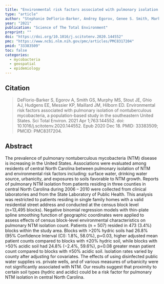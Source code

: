 ```yaml
---
title: "Environmental risk factors associated with pulmonary isolation of nontuberculous mycobacteria, a population-based study in the southeastern United States"
type: "article"
author: "Stephanie DeFlorio-Barker, Andrey Egorov, Genee S. Smith, Mark S. Murphy, Jason E. Stout, Andrew J. Ghio, Edward E. Hudgens, Kyle P. Messier, Jean-Marie Maillard, and Elizabeth D. Hilborn"
year: "2021"
publication: "Science of The Total Environment"
preprint: ""
doi: "https://doi.org/10.1016/j.scitotenv.2020.144552"
pmc: "https://www.ncbi.nlm.nih.gov/pmc/articles/PMC8317204"
pmid: "33383509"
toc: false
categories:
  - mycobacteria
  - geospatial
  - epidemiology
---
```


## Citation 

> DeFlorio-Barker S, Egorov A, Smith GS, Murphy MS, Stout JE, Ghio AJ, Hudgens EE, Messier KP, Maillard JM, Hilborn ED. Environmental risk factors associated with pulmonary isolation of nontuberculous mycobacteria, a population-based study in the southeastern United States. Sci Total Environ. 2021 Apr 1;763:144552. doi: 10.1016/j.scitotenv.2020.144552. Epub 2020 Dec 18. PMID: 33383509; PMCID: PMC8317204.

## Abstract

The prevalence of pulmonary nontuberculous mycobacteria (NTM) disease is increasing in the United States. Associations were evaluated among residents of central North Carolina between pulmonary isolation of NTM and environmental risk factors including: surface water, drinking water source, urbanicity, and exposures to soils favorable to NTM growth. Reports of pulmonary NTM isolation from patients residing in three counties in central North Carolina during 2006 – 2010 were collected from clinical laboratories and from the State Laboratory of Public Health. This analysis was restricted to patients residing in single family homes with a valid residential street address and conducted at the census block level (n=13,495 blocks). Negative binomial regression models with thin-plate spline smoothing function of geographic coordinates were applied to assess effects of census block-level environmental characteristics on pulmonary NTM isolation count. Patients (n = 507) resided in 473 (3.4%) blocks within the study area. Blocks with >20% hydric soils had 26.8% (95% Confidence Interval (CI): 1.8%, 58.0%), p=0.03, higher adjusted mean patient counts compared to blocks with ≤20% hydric soil, while blocks with >50% acidic soil had 24.8% (−2.4%, 59.6%), p=0.08 greater mean patient count compared to blocks with ≤50% acidic soil. Isolation rates varied by county after adjusting for covariates. The effects of using disinfected public water supplies vs. private wells, and of various measures of urbanicity were not significantly associated with NTM. Our results suggest that proximity to certain soil types (hydric and acidic) could be a risk factor for pulmonary NTM isolation in central North Carolina.




